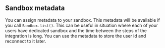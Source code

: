 ## Sandbox metadata

You can assign metadata to your sandbox. This metadata will be available if you call `Sandbox.list()`. This can be useful in situation where each of your users have dedicated sandbox and the time between the steps of the integration is long. You can use the metadata to store the user id and reconnect to it later.

<CodeGroupAutoload
  path="basics/metadata"
  isRunnable={true}
/>
